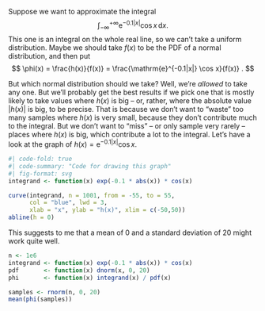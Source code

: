 Suppose we want to approximate the integral $$ \int_{-\infty}^{+\infty}
\mathrm{e}^{-0.1|x|} \cos x \, \mathrm{d}x . $$ This one is an integral on the whole real line, so we can't take a uniform distribution. Maybe we should take $f(x)$ to be the PDF of a normal distribution, and then put $$ \phi(x) = \frac{h(x)}{f(x)} = \frac{\mathrm{e}^{-0.1|x|} \cos x}{f(x)} . $$

But which normal distribution should we take? Well, we're *allowed* to take any one. But we'll probably get the best results if we pick one that is mostly likely to take values where $h(x)$ is big -- or, rather, where the absolute value $|h(x)|$ is big, to be precise. That is because we don't want to "waste" too many samples where $h(x)$ is very small, because they don't contribute much to the integral. But we don't want to "miss" -- or only sample very rarely -- places where $h(x)$ is big, which contribute a lot to the integral. Let's have a look at the graph of $h(x) = \mathrm{e}^{-0.1|x|} \cos x$.

```r
#| code-fold: true
#| code-summary: "Code for drawing this graph"
#| fig-format: svg
integrand <- function(x) exp(-0.1 * abs(x)) * cos(x)

curve(integrand, n = 1001, from = -55, to = 55,
      col = "blue", lwd = 3,
      xlab = "x", ylab = "h(x)", xlim = c(-50,50))
abline(h = 0)
```

This suggests to me that a mean of 0 and a standard deviation of 20 might work quite well.

```r
n <- 1e6
integrand <- function(x) exp(-0.1 * abs(x)) * cos(x)
pdf       <- function(x) dnorm(x, 0, 20)
phi       <- function(x) integrand(x) / pdf(x)

samples <- rnorm(n, 0, 20)
mean(phi(samples))
```
